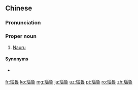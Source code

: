 {{also|瑙鲁}}
==Chinese==
{{zh-forms|s=瑙鲁}}

===Pronunciation===
{{zh-pron
|m=Nǎolǔ
|c=nou5 lou5
|mn=qz:Ló-nó͘/xm:Ló-ló͘/zz:Náu-ló͘
|cat=pn
}}

===Proper noun===
{{zh-proper noun}}

# {{lb|zh|Mainland China}} [[Nauru]]

====Synonyms====
* {{qualifier|Taiwan}} {{zh-l|諾魯}}

{{zh-cat|Countries|Islands}}

[[fr:瑙魯]]
[[ko:瑙魯]]
[[mg:瑙魯]]
[[ja:瑙魯]]
[[uz:瑙魯]]
[[pt:瑙魯]]
[[ro:瑙魯]]
[[zh:瑙魯]]